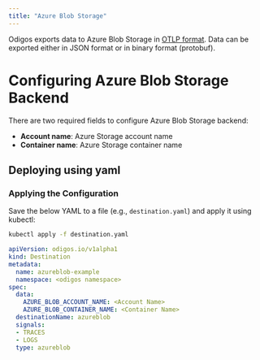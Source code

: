 ```yaml
---
title: "Azure Blob Storage"
---
```


Odigos exports data to Azure Blob Storage in [OTLP format](https://opentelemetry.io/docs/specs/otlp/).
Data can be exported either in JSON format or in binary format (protobuf).

# Configuring Azure Blob Storage Backend

There are two required fields to configure Azure Blob Storage backend:

- **Account name**: Azure Storage account name
- **Container name**: Azure Storage container name

## Deploying using yaml

### Applying the Configuration
Save the below YAML to a file (e.g., `destination.yaml`) and apply it using kubectl:

```bash
kubectl apply -f destination.yaml
```


```yaml
apiVersion: odigos.io/v1alpha1
kind: Destination
metadata:
  name: azureblob-example
  namespace: <odigos namespace>
spec:
  data:
    AZURE_BLOB_ACCOUNT_NAME: <Account Name>
    AZURE_BLOB_CONTAINER_NAME: <Container Name>
  destinationName: azureblob
  signals:
  - TRACES
  - LOGS
  type: azureblob
```